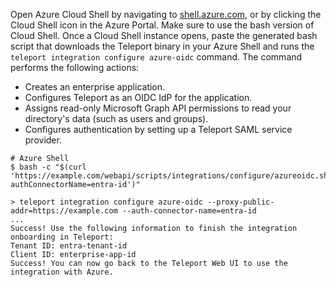 Open Azure Cloud Shell by navigating to <a href="https://shell.azure.com">shell.azure.com</a>,
or by clicking the Cloud Shell icon in the Azure Portal. Make sure to use the bash version of Cloud Shell.
Once a Cloud Shell instance opens, paste the generated bash script that downloads the Teleport binary in your 
Azure Shell and runs the `teleport integration configure azure-oidc` command. 
The command performs the following actions:
- Creates an enterprise application.
- Configures Teleport as an OIDC IdP for the application.
- Assigns read-only Microsoft Graph API permissions to read your directory's data (such as users and groups).
- Configures authentication by setting up a Teleport SAML service provider.

```code
# Azure Shell
$ bash -c "$(curl 'https://example.com/webapi/scripts/integrations/configure/azureoidc.sh?authConnectorName=entra-id')"

> teleport integration configure azure-oidc --proxy-public-addr=https://example.com --auth-connector-name=entra-id 
...
Success! Use the following information to finish the integration onboarding in Teleport:
Tenant ID: entra-tenant-id
Client ID: enterprise-app-id
Success! You can now go back to the Teleport Web UI to use the integration with Azure.
```
